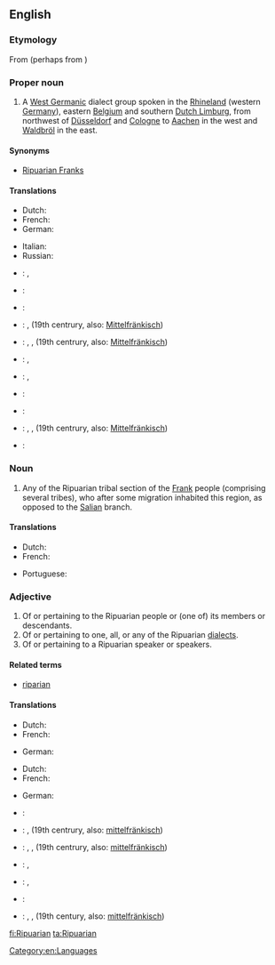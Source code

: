 ==English==
{{wikipedia|Ripuarian Franks}}

===Etymology===
From {{etyl|ML.|en}} {{term|Ripuarius}} (perhaps from {{etyl|la|en}} {{term|ripa||lang=la|river bank}}) {{suffix||an}}
{{wikipedia|Ripuarian (language)}}

===Proper noun===
{{en-proper noun|Ripuarians}}

# A [[West Germanic]] dialect group spoken in the [[Rhineland]] (western [[Germany]]), eastern [[Belgium]] and southern [[Dutch Limburg]], from northwest of [[Düsseldorf]] and [[Cologne]] to [[Aachen]] in the west and [[Waldbröl]] in the east.

====Synonyms====
* {{sense|people}} [[Ripuarian Franks]]

====Translations====
{{trans-top|West Germanic dialect}}
* Dutch: {{t+|nl|Ripuarisch|n}}
* French: {{t+|fr|francique ripuaire}}
* German: {{t|de|Ripuarisch|n}}
{{trans-mid}}
* Italian: {{t|it|ripuario|m}}
* Russian: {{t|ru|Рипуарский язык|m|tr=ripuárskij jazýk}}
{{trans-bottom}}

{{checktrans-top}}
* {{ttbc|bar}}: {{t|bar|Ripuarisch}}, {{t|bar|Ripuarer}}
* {{ttbc|ja}}: {{t|ja|リプアーリ語|sc=Jpan}}
* {{ttbc|sh}}: {{t|sh|Ripuarska narječja}}
* {{ttbc|de}}: {{t|de|Nordmittelfränkisch}}, (19th centrury, also: [[Mittelfränkisch]])
* {{ttbc|nds}}: {{t|nds|Ripuarisch}}, {{t|nds|Nordmittelfränkisch}}, (19th centrury, also: [[Mittelfränkisch]])
{{trans-mid}}
* {{ttbc|pdc}}: {{t|pdc|Ripuarisch}}, {{t|pdc|North-Central-Frankish}}
* {{ttbc|ksh}}: {{t|ksh|Ripoarisch}}, {{t|ksh|Ripuarisch}}
* {{ttbc|ro}}: {{t|ro|Limba ripuară}}
* {{ttbc|es}}: {{t|es|Fráncico ripuario}}
* {{ttbc|gsw}}: {{t|gsw|Ripuarisch}}, {{t|gsw|Nordmittelfränkisch}}, (19th centrury, also: [[Mittelfränkisch]])
* {{ttbc|th}}: {{t|th|ภาษาริปัวเรียน|sc=Thai}}
{{trans-bottom}}

===Noun===
{{en-noun}}

# {{context|historical|lang=en}} Any of the Ripuarian tribal section of the [[Frank]] people (comprising several tribes), who after some migration inhabited this region, as opposed to the [[Salian]] branch.

====Translations====
{{trans-top|member of a section of the Frankish people}}
* Dutch: {{t|nl|Ripuariër|m}}
* French: {{t|fr|Franc ripuaire}}
{{trans-mid}}
* Portuguese: {{t|pt|ripuário|m}}
{{trans-bottom}}

===Adjective===
{{en-adj}}

# Of or pertaining to the Ripuarian people or (one of) its members or descendants.
# Of or pertaining to one, all, or any of the Ripuarian [[dialect]]s.
# Of or pertaining to a Ripuarian speaker or speakers.

====Related terms====
* [[riparian]]

====Translations====
{{trans-top|pertaining to a/the tribal Ripuarian(s)}}
* Dutch: {{t+|nl|Ripuarisch}}
* French: {{t|fr|franc ripuaire}}
{{trans-mid}}
* German: {{t|de|ripuarisch}}
{{trans-bottom}}

{{trans-top|pertaining to language}}
* Dutch: {{t+|nl|Ripuarisch}}
* French: {{t+|fr|francique ripuaire}}
{{trans-mid}}
* German: {{t|de|ripuarisch}}
{{trans-bottom}}

{{trans-top|pertaining to Ripuarian speaker(s)}}
{{trans-mid}}
{{trans-bottom}}

{{checktrans-top}}
* {{ttbc|bar}}: {{t|bar|ripuarisch}}
* {{ttbc|de}}: {{t|de|nordmittelfränkisch}}, (19th centrury, also: [[mittelfränkisch]])
* {{ttbc|nds}}: {{t|nds|ripuarisch}}, {{t|nds|nordmittelfränkisch}}, (19th centrury, also: [[mittelfränkisch]])
* {{ttbc|pdc}}: {{t|pdc|Ripuarisch}}, {{t|pdc|North-Central-Frankish}}
{{trans-mid}}
* {{ttbc|ksh}}: {{t|ksh|ripoarisch}}, {{t|ksh|ripuarisch}}
* {{ttbc|es}}: {{t|es|fráncico ripuario}}
* {{ttbc|gsw}}: {{t|gsw|ripuarisch}}, {{t|gsw|nordmittelfränkisch}}, (19th century, also: [[mittelfränkisch]])
{{trans-bottom}}

[[Category:en:Languages]]

[[fi:Ripuarian]]
[[ta:Ripuarian]]